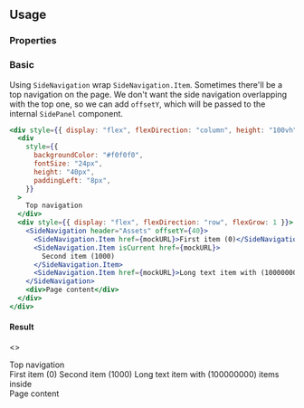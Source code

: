 
<Description markdown={Readme} />

## Usage

### Properties

<Props of={SideNavigation} />

### Basic

Using `SideNavigation` wrap `SideNavigation.Item`. Sometimes there'll be a top navigation on the page. We don't want the side navigation overlapping with the top one, so we can add `offsetY`, which will be passed to the internal `SidePanel` component.

```jsx
<div style={{ display: "flex", flexDirection: "column", height: "100vh" }}>
  <div
    style={{
      backgroundColor: "#f0f0f0",
      fontSize: "24px",
      height: "40px",
      paddingLeft: "8px",
    }}
  >
    Top navigation
  </div>
  <div style={{ display: "flex", flexDirection: "row", flexGrow: 1 }}>
    <SideNavigation header="Assets" offsetY={40}>
      <SideNavigation.Item href={mockURL}>First item (0)</SideNavigation.Item>
      <SideNavigation.Item isCurrent href={mockURL}>
        Second item (1000)
      </SideNavigation.Item>
      <SideNavigation.Item href={mockURL}>Long text item with (100000000) items inside</SideNavigation.Item>
    </SideNavigation>
    <div>Page content</div>
  </div>
</div>
```

#### Result

<>

<div style={{ display: "flex", flexDirection: "column", height: "100vh" }}>
<div
style={{
          backgroundColor: "#f0f0f0",
          fontSize: "24px",
          height: "40px",
          paddingLeft: "8px",
        }} >
Top navigation
</div>
<div style={{ display: "flex", flexDirection: "row", flexGrow: 1 }}>
<SideNavigation header="Assets" offsetY={40}>
<SideNavigation.Item href='mock_url'>First item (0)</SideNavigation.Item>
<SideNavigation.Item isCurrent href='mock_url'>
Second item (1000)
</SideNavigation.Item>
<SideNavigation.Item href='mock_url'>Long text item with (100000000) items inside</SideNavigation.Item>
</SideNavigation>
<div>Page content</div>
</div>
</div>
</>
